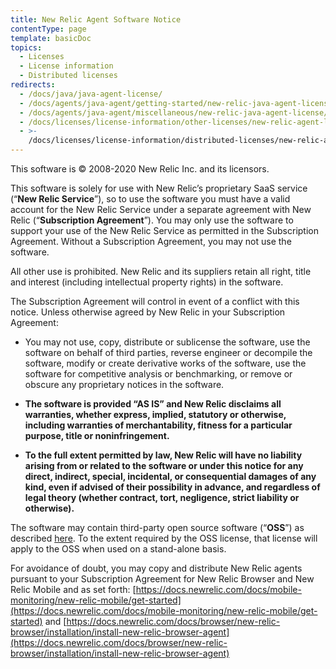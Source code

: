 ```yaml
---
title: New Relic Agent Software Notice
contentType: page
template: basicDoc
topics:
  - Licenses
  - License information
  - Distributed licenses
redirects:
  - /docs/java/java-agent-license/
  - /docs/agents/java-agent/getting-started/new-relic-java-agent-license/
  - /docs/agents/java-agent/miscellaneous/new-relic-java-agent-license/
  - /docs/licenses/license-information/other-licenses/new-relic-agent-license/
  - >-
    /docs/licenses/license-information/distributed-licenses/new-relic-agent-license/
---
```


This software is © 2008-2020 New Relic Inc. and its licensors.

This software is solely for use with New Relic’s proprietary SaaS service (“**New Relic Service**”), so to use the software you must have a valid account for the New Relic Service under a separate agreement with New Relic (“**Subscription Agreement**”). You may only use the software to support your use of the New Relic Service as permitted in the Subscription Agreement. Without a Subscription Agreement, you may not use the software.

All other use is prohibited. New Relic and its suppliers retain all right, title and interest (including intellectual property rights) in the software.

The Subscription Agreement will control in event of a conflict with this notice. Unless otherwise agreed by New Relic in your Subscription Agreement:

* You may not use, copy, distribute or sublicense the software, use the software on behalf of third parties, reverse engineer or decompile the software, modify or create derivative works of the software, use the software for competitive analysis or benchmarking, or remove or obscure any proprietary notices in the software.

* **The software is provided “AS IS” and New Relic disclaims all warranties, whether express, implied, statutory or otherwise, including warranties of merchantability, fitness for a particular purpose, title or noninfringement.**

* **To the full extent permitted by law, New Relic will have no liability arising from or related to the software or under this notice for any direct, indirect, special, incidental, or consequential damages of any kind, even if advised of their possibility in advance, and regardless of legal theory (whether contract, tort, negligence, strict liability or otherwise).**

The software may contain third-party open source software (“**OSS**”) as described [here](https://docs.newrelic.com/docs/licenses/product-or-service-licenses). To the extent required by the OSS license, that license will apply to the OSS when used on a stand-alone basis.

For avoidance of doubt, you may copy and distribute New Relic agents pursuant to your Subscription Agreement for New Relic Browser and New Relic Mobile and as set forth: [https://docs.newrelic.com/docs/mobile-monitoring/new-relic-mobile/get-started](https://docs.newrelic.com/docs/mobile-monitoring/new-relic-mobile/get-started) and [https://docs.newrelic.com/docs/browser/new-relic-browser/installation/install-new-relic-browser-agent](https://docs.newrelic.com/docs/browser/new-relic-browser/installation/install-new-relic-browser-agent)
